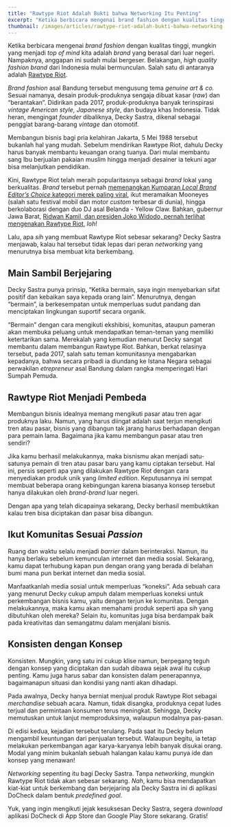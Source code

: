 ```yaml
---
title: "Rawtype Riot Adalah Bukti bahwa Networking Itu Penting"
excerpt: "Ketika berbicara mengenai brand fashion dengan kualitas tinggi, mungkin yang menjadi top of mind kita adalah brand yang berasal dari luar negeri. Nampaknya, anggapan ini sudah mulai bergeser. Belakangan, high quality fashion brand dari Indonesia mulai bermunculan."
thumbnail: /images/articles/rawtype-riot-adalah-bukti-bahwa-networking-itu-penting/thumbnail.jpg
---
```


Ketika berbicara mengenai _brand fashion_ dengan kualitas tinggi, mungkin yang menjadi _top of mind_ kita adalah _brand_ yang berasal dari luar negeri. Nampaknya, anggapan ini sudah mulai bergeser. Belakangan, _high quality fashion brand_ dari Indonesia mulai bermunculan. Salah satu di antaranya adalah [Rawtype Riot](https://rawtyperiot.co/id).

_Brand fashion_ asal Bandung tersebut mengusung tema _genuine_ _art & co._ Sesuai namanya, desain produk-produknya sengaja dibuat kasar (_raw_) dan “berantakan”. Didirikan pada 2017, produk-produknya banyak terinspirasi _vintage American style, Japanese style_, dan budaya khas Indonesia. Tidak heran, mengingat _founder_ dibaliknya, Decky Sastra, dikenal sebagai penggiat barang-barang _vintage_ dan otomotif.

Membangun bisnis bagi pria kelahiran Jakarta, 5 Mei 1988 tersebut bukanlah hal yang mudah. Sebelum mendirikan Rawtype Riot, dahulu Decky harus banyak membantu keuangan orang tuanya. Dari mulai membantu sang Ibu berjualan pakaian muslim hingga menjadi desainer ia tekuni agar bisa melanjutkan pendidikan.

Kini, Rawtype Riot telah meraih popularitasnya sebagai _brand_ lokal yang berkualitas. _Brand_ tersebut pernah [memenangkan Kumparan _Local Brand Editor’s Choice_ kategori merek paling viral](https://kumparan.com/millennial/pemenang-local-brand-editors-choice-kategori-merek-paling-viral-rawtype-riot-1uTcniTyW0K), ikut meramaikan Mooneyes (salah satu festival mobil dan motor _custom_ terbesar di dunia), hingga berkolaborasi dengan duo DJ asal Belanda - Yellow Claw. Bahkan, gubernur Jawa Barat, [Ridwan Kamil, dan presiden Joko Widodo, pernah terlihat mengenakan Rawtype Riot](https://kumparan.com/millennial/dipakai-ridwan-kamil-sampai-jokowi-rawtype-riot-ternyata-berawal-dari-kos-kosan-1uR03B65BQ7), _loh_!

Lalu, apa _sih_ yang membuat Rawtype Riot sebesar sekarang? Decky Sastra menjawab, kalau hal tersebut tidak lepas dari peran _networking_ yang menurutnya bisa membuat kita berkembang.

## Main Sambil Berjejaring

Decky Sastra punya prinsip, “Ketika bermain, saya ingin menyebarkan sifat positif dan kebaikan saya kepada orang lain”. Menurutnya, dengan “bermain”, ia berkesempatan untuk memperluas sudut pandang dan menciptakan lingkungan suportif secara organik.

“Bermain” dengan cara mengikuti ekshibisi, komunitas, ataupun pameran akan membuka peluang untuk mendapatkan teman-teman yang memiliki ketertarikan sama. Merekalah yang kemudian menurut Decky sangat membantu dalam membangun Rawtype Riot. Bahkan, berkat relasinya tersebut, pada 2017, salah satu teman komunitasnya mengabarkan kepadanya, bahwa secara pribadi ia diundang ke Istana Negara sebagai perwakilan _etrepreneur_ asal Bandung dalam rangka memperingati Hari Sumpah Pemuda.

## Rawtype Riot Menjadi Pembeda

Membangun bisnis idealnya memang mengikuti pasar atau tren agar produknya laku. Namun, yang harus diingat adalah saat terjun mengikuti tren atau pasar, bisnis yang dibangun tak jarang harus berhadapan dengan para pemain lama. Bagaimana jika kamu membangun pasar atau tren sendiri?

Jika kamu berhasil melakukannya, maka bisnismu akan menjadi satu-satunya pemain di tren atau pasar baru yang kamu ciptakan tersebut. Hal ini, persis seperti apa yang dilakukan Rawtype Riot dengan cara menyediakan produk unik yang _limited edition_. Keputusannya ini sempat membuat beberapa orang kebingungan karena biasanya konsep tersebut hanya dilakukan oleh _brand-brand_ luar negeri.

Dengan apa yang telah dicapainya sekarang, Decky berhasil membuktikan kalau tren bisa diciptakan dan pasar bisa dibangun.

## Ikut Komunitas Sesuai _Passion_

Ruang dan waktu selalu menjadi _barrier_ dalam berinteraksi. Namun, itu hanya berlaku sebelum kemunculan internet dan media sosial. Sekarang, kamu dapat terhubung kapan pun dengan orang yang berada di belahan bumi mana pun berkat internet dan media sosial.

Manfaatkanlah media sosial untuk memperluas “koneksi”. Ada sebuah cara yang menurut Decky cukup ampuh dalam memperluas koneksi untuk perkembangan bisnis kamu, yaitu dengan terjun ke komunitas. Dengan melakukannya, maka kamu akan memahami produk seperti apa _sih_ yang dibutuhkan oleh mereka? Selain itu, komunitas juga bisa berdampak baik pada kreativitas dan semangatmu dalam menjalani bisnis.

## Konsisten dengan Konsep

Konsisten. Mungkin, yang satu ini cukup klise namun, berpegang teguh dengan konsep yang diciptakan dan sudah dibawa sejak awal itu cukup penting. Kamu juga harus sabar dan konsisten dalam penerapannya, bagaimanapun situasi dan kondisi yang nanti akan dihadapi.

Pada awalnya, Decky hanya berniat menjual produk Rawtype Riot sebagai _merchandise_ sebuah acara. Namun, tidak disangka, produknya cepat ludes terjual dan permintaan konsumen terus meningkat. Sehingga, Decky memutuskan untuk lanjut memproduksinya, walaupun modalnya pas-pasan.

Di edisi kedua, kejadian tersebut terulang. Pada saat itu Decky belum mengambil keuntungan dari penjualan tersebut. Walaupun begitu, ia tetap melakukan perkembangan agar karya-karyanya lebih banyak disukai orang. Modal yang minim bukanlah sebuah halangan kalau kamu punya ide dan konsep yang menawan!

_Networking_ sepenting itu bagi Decky Sastra. Tanpa _networking_, mungkin Rawtype Riot tidak akan sebesar sekarang. _Nah_, kamu bisa mendapatkan kiat-kiat untuk berkembang dan berjejaring ala Decky Sastra ini di aplikasi DoCheck dalam bentuk [](https://docheck.id/blog/goals-recommendation-bisa-bantu-capai-life-goals/)_predefined goal_.

Yuk, yang ingin mengikuti jejak kesuksesan Decky Sastra, segera _download_ aplikasi DoCheck di App Store dan Google Play Store sekarang. Gratis!
